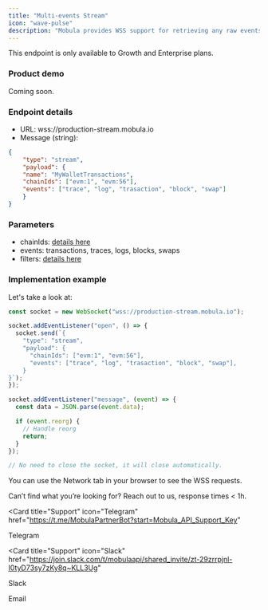 ```yaml
---
title: "Multi-events Stream"
icon: "wave-pulse"
description: "Mobula provides WSS support for retrieving any raw events and curated events (i.e. Swaps, Liquidity)."
---
```


<Tip> This endpoint is only available to Growth and Enterprise plans. </Tip>

### Product demo

Coming soon.

### Endpoint details

- URL: wss://production-stream.mobula.io
- Message (string):

```json
{ 
    "type": "stream",
    "payload": {
    "name": "MyWalletTransactions",
    "chainIds": ["evm:1", "evm:56"],
    "events": ["trace", "log", "trasaction", "block", "swap"]
    }
}
```

### Parameters

- chainIds: [details here](/blockchains/intro-blockchains)
- events: transactions, traces, logs, blocks, swaps
- filters: [details here](/indexing-stream/stream/filters)

### Implementation example

Let's take a look at:

```typescript
const socket = new WebSocket("wss://production-stream.mobula.io");

socket.addEventListener("open", () => {
  socket.send(`{
    "type": "stream",
    "payload": {
      "chainIds": ["evm:1", "evm:56"],
      "events": ["trace", "log", "trasaction", "block", "swap"],
    }
}`);
});

socket.addEventListener("message", (event) => {
  const data = JSON.parse(event.data);

  if (event.reorg) {
    // Handle reorg
    return;
  }
});

// No need to close the socket, it will close automatically.
```

<Tip>You can use the Network tab in your browser to see the WSS requests. </Tip>

Can’t find what you’re looking for? Reach out to us, response times < 1h.

<CardGroup>

<Card
  title="Support"
  icon="Telegram"
  href="https://t.me/MobulaPartnerBot?start=Mobula_API_Support_Key"
>
  Telegram
</Card>

<Card
  title="Support"
  icon="Slack"
  href="https://join.slack.com/t/mobulaapi/shared_invite/zt-29zrrpjnl-I0tyD73sy7zKy8q~KLL3Ug"
>
  Slack
</Card>

<Card title="Need help?" icon="envelope" href="mailto:contact@mobulalabs.org">
  Email
</Card>

</CardGroup>
